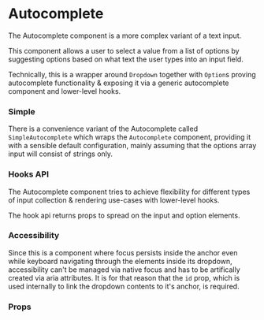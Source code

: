 

# Autocomplete

The Autocomplete component is a more complex variant of a text input.

This component allows a user to select a value from a list of options by suggesting options based on what text the user types into an input field.

Technically, this is a wrapper around `Dropdown` together with `Option`s proving autocomplete functionality & exposing it via a generic autocomplete component and lower-level hooks.

<Canvas withSource="open">
    <Story id="components-autocomplete--basic" />
</Canvas>

### Simple

There is a convenience variant of the Autocomplete called `SimpleAutocomplete` which wraps the `Autocomplete` component, providing it with a sensible default configuration, mainly assuming that the options array input will consist of strings only.

<Canvas>
    <Story id="components-autocomplete--simple" />
</Canvas>

### Hooks API

The Autocomplete component tries to achieve flexibility for different types of input collection & rendering use-cases with lower-level hooks.

The hook api returns props to spread on the input and option elements.

<Canvas>
    <Story id="components-autocomplete--custom" />
</Canvas>

### Accessibility

Since this is a component where focus persists inside the anchor even while keyboard navigating through the elements inside its dropdown, accessibility can't be managed via native focus and has to be artifically created via aria attributes. It is for that reason that the `id` prop, which is used internally to link the dropdown contents to it's anchor, is required.

### Props

<div class="hidden">
    <Primary />
</div>

<ArgTypes of={Autocomplete} />

